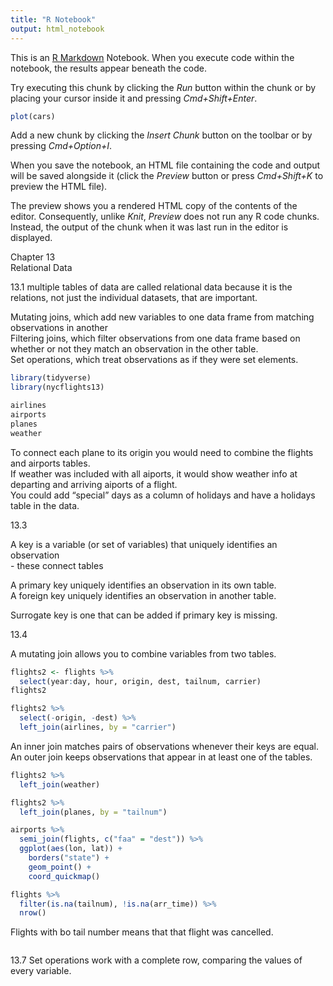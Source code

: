 ```yaml
---
title: "R Notebook"
output: html_notebook
---
```


This is an [R Markdown](http://rmarkdown.rstudio.com) Notebook. When you execute code within the notebook, the results appear beneath the code. 

Try executing this chunk by clicking the *Run* button within the chunk or by placing your cursor inside it and pressing *Cmd+Shift+Enter*. 

```r
plot(cars)
```

Add a new chunk by clicking the *Insert Chunk* button on the toolbar or by pressing *Cmd+Option+I*.

When you save the notebook, an HTML file containing the code and output will be saved alongside it (click the *Preview* button or press *Cmd+Shift+K* to preview the HTML file). 

The preview shows you a rendered HTML copy of the contents of the editor. Consequently, unlike *Knit*, *Preview* does not run any R code chunks. Instead, the output of the chunk when it was last run in the editor is displayed.

Chapter 13   
Relational Data  

13.1
multiple tables of data are called relational data because it is the relations, not just the individual datasets, that are important.

Mutating joins, which add new variables to one data frame from matching observations in another  
Filtering joins, which filter observations from one data frame based on whether or not they match an observation in the other table.  
Set operations, which treat observations as if they were set elements.  

```r
library(tidyverse)
library(nycflights13)
```
```r
airlines
airports 
planes
weather
```
To connect each plane to its origin you would need to combine the flights and airports tables.  
If weather was included with all aiports, it would show weather info at departing and arriving aiports of a flight.   
You could add "special" days as a column of holidays and have a holidays table in the data.  

13.3

A key is a variable (or set of variables) that uniquely identifies an observation  
- these connect tables  

A primary key uniquely identifies an observation in its own table.  
A foreign key uniquely identifies an observation in another table.  

Surrogate key is one that can be added if primary key is missing.  

13.4

A mutating join allows you to combine variables from two tables.

```r
flights2 <- flights %>% 
  select(year:day, hour, origin, dest, tailnum, carrier)
flights2
```

```r
flights2 %>%
  select(-origin, -dest) %>% 
  left_join(airlines, by = "carrier")
```
 An inner join matches pairs of observations whenever their keys are equal.  
 An outer join keeps observations that appear in at least one of the tables.  
 
```r
flights2 %>% 
  left_join(weather)
```
```r
flights2 %>% 
  left_join(planes, by = "tailnum")
```
 
```r
airports %>%
  semi_join(flights, c("faa" = "dest")) %>%
  ggplot(aes(lon, lat)) +
    borders("state") +
    geom_point() +
    coord_quickmap()


```
```r
flights %>%
  filter(is.na(tailnum), !is.na(arr_time)) %>%
  nrow()
```

Flights with bo tail number means that that flight was cancelled. 

```r

```

13.7
Set operations work with a complete row, comparing the values of every variable. 
